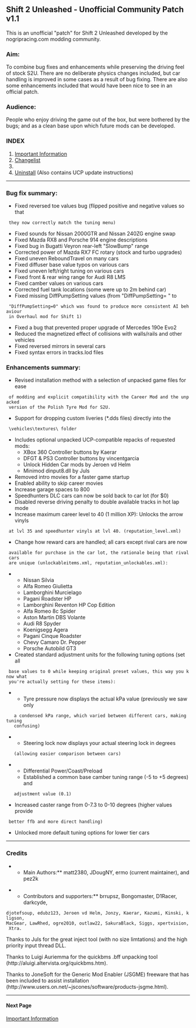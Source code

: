 == Shift 2 Unleashed - Unofficial Community Patch v1.1 ==

This is an unofficial "patch" for Shift 2 Unleashed developed by the nogripracing.com modding community. 

=== Aim: === 

To combine bug fixes and enhancements while preserving the driving feel of stock S2U. There are no deliberate physics changes included, but car handling is improved in some cases as a result of bug fixing. There are also some enhancements included that would have been nice to see in an official patch. 

=== Audience: === 

People who enjoy driving the game out of the box, but were bothered by the bugs; and as a clean base upon which future mods can be developed.

=== INDEX ===
# [[Important Information]]
# [[Changelist]]
# [[Installation|]]
# [[Uninstall]] (Also contains UCP update instructions)
----

=== Bug fix summary: ===

* Fixed reversed toe values bug (flipped positive and negative values so that
  they now correctly match the tuning menu)
* Fixed sounds for Nissan 2000GTR and Nissan 240ZG engine swap
* Fixed Mazda RX8 and Porsche 914 engine descriptions
* Fixed bug in Bugatti Veyron rear-left "SlowBump" range
* Corrected power of Mazda RX7 FC rotary (stock and turbo upgrades)
* Fixed uneven ReboundTravel on many cars
* Fixed diffuser base value typos on various cars
* Fixed uneven left/right tuning on various cars
* Fixed front & rear wing range for Audi R8 LMS
* Fixed camber values on various cars
* Corrected fuel tank locations (some were up to 2m behind car)
* Fixed missing DiffPumpSetting values (from "DiffPumpSetting= " to
  "DiffPumpSetting=0" which was found to produce more consistent AI behaviour
  in Overhaul mod for Shift 1)
* Fixed a bug that prevented proper upgrade of Mercedes 190e Evo2
* Reduced the magnetized effect of collisions with walls/rails and other vehicles
* Fixed reversed mirrors in several cars
* Fixed syntax errors in tracks.lod files

=== Enhancements summary: ===

* Revised installation method with a selection of unpacked game files for ease
  of modding and explicit compatibility with the Career Mod and the unpacked
  version of the Polish Tyre Mod for S2U.
* Support for dropping custom liveries (*.dds files) directly into the
  \vehicles\textures\ folder
* Includes optional unpacked UCP-compatible repacks of requested mods:
**  XBox 360 Controller buttons by Kaerar
**  DFGT & PS3 Controller buttons by vincentgarcia
**  Unlock Hidden Car mods by Jeroen vd Helm
**  Minimod dinput8.dll by Juls
* Removed intro movies for a faster game startup
* Enabled ability to skip career movies
* Increase garage spaces to 800
* Speedhunters DLC cars can now be sold back to car lot (for $0)
* Disabled reverse driving penalty to double available tracks in hot lap mode
* Increase maximum career level to 40 (1 million XP): Unlocks the arrow vinyls
  at lvl 35 and speedhunter vinyls at lvl 40. (reputation_level.xml)
* Change how reward cars are handled; all cars except rival cars are now
  available for purchase in the car lot, the rationale being that rival cars
  are unique (unlockableitems.xml, reputation_unlockables.xml):
**  Nissan Silvia
**  Alfa Romeo Giulietta
**  Lamborghini Murcielago
**  Pagani Roadster HP
**  Lamborghini Reventon HP Cop Edition
**  Alfa Romeo 8c Spider
**  Aston Martin DBS Volante
**  Audi R8 Spyder
**  Koenigsegg Agera
**  Pagani Cinque Roadster
**  Chevy Camaro Dr. Pepper
**  Porsche Autobild GT3
* Created standard adjustment units for the following tuning options (set all
  base values to 0 while keeping original preset values, this way you know what
  you're actually setting for these items):
**  Tyre pressure now displays the actual kPa value (previously we saw only
    a condensed kPa range, which varied between different cars, making tuning
    confusing)
**  Steering lock now displays your actual steering lock in degrees
    (allowing easier comparison between cars)
**  Differential Power/Coast/Preload
**  Established a common base camber tuning range (-5 to +5 degrees) and
    adjustment value (0.1)
* Increased caster range from 0-7.3 to 0-10 degrees (higher values provide
  better ffb and more direct handling)
* Unlocked more default tuning options for lower tier cars
----

=== Credits ===

**Main Authors:** matt2380, JDougNY, ermo (current maintainer), and pez2k

**Contributors and supporters:** brrupsz, Bongomaster, D1Racer, darkcyde,
 djotefsoup, edubz123, Jeroen vd Helm, Jonzy, Kaerar, Kazumi, Kinski, kligson,
 MacGear, LawRhed, ogre2010, outlaw22, SakuraBlack, Siggs, xpertvision, Xtra.

Thanks to Juls for the great inject tool (with no size limtations) and the high priority input thread DLL.

Thanks to Luigi Auriemma for the quickbms .bff unpacking tool (http://aluigi.altervista.org/quickbms.htm).

Thanks to JoneSoft for the Generic Mod Enabler (JSGME) freeware that has been
included to assist installation
(http://www.users.on.net/~jscones/software/products-jsgme.html).
----

==== Next Page ====

[[Important Information]]